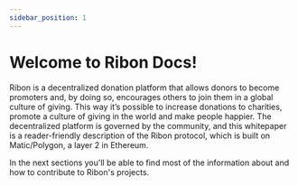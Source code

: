 ```yaml
---
sidebar_position: 1
---
```


# Welcome to Ribon Docs!

Ribon is a decentralized donation platform that allows donors to become promoters and, by doing so, encourages others to join them in a global culture of giving. This way it’s possible to increase donations to charities, promote a culture of giving in the world and make people happier. The decentralized platform is governed by the community, and this whitepaper is a reader-friendly description of the Ribon protocol, which is built on Matic/Polygon, a layer 2 in Ethereum.

In the next sections you'll be able to find most of the information about and how to contribute to Ribon's projects.
